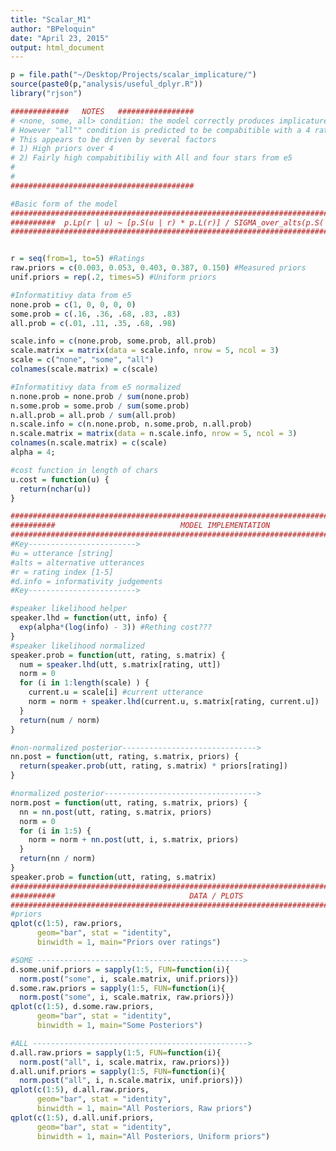 ```yaml
---
title: "Scalar_M1"
author: "BPeloquin"
date: "April 23, 2015"
output: html_document
---
```



```r
p = file.path("~/Desktop/Projects/scalar_implicature/")
source(paste0(p,"analysis/useful_dplyr.R"))
library("rjson")

#############   NOTES   #################
# <none, some, all> condition: the model correctly produces implicature.
# However "all"" condition is predicted to be compabitible with a 4 rating.
# This appears to be driven by several factors
# 1) High priors over 4
# 2) Fairly high compabitibiliy with All and four stars from e5
#
#
#########################################

#Basic form of the model
##############################################################################################
##########  p.Lp(r | u) ~ [p.S(u | r) * p.L(r)] / SIGMA_over_alts(p.S('u|r)*p.L(r)) ##########
##############################################################################################


r = seq(from=1, to=5) #Ratings
raw.priors = c(0.003, 0.053, 0.403, 0.387, 0.150) #Measured priors
unif.priors = rep(.2, times=5) #Uniform priors

#Informatitivy data from e5
none.prob = c(1, 0, 0, 0, 0)
some.prob = c(.16, .36, .68, .83, .83)
all.prob = c(.01, .11, .35, .68, .98)

scale.info = c(none.prob, some.prob, all.prob)
scale.matrix = matrix(data = scale.info, nrow = 5, ncol = 3)
scale = c("none", "some", "all")
colnames(scale.matrix) = c(scale)

#Informatitivy data from e5 normalized
n.none.prob = none.prob / sum(none.prob)
n.some.prob = some.prob / sum(some.prob)
n.all.prob = all.prob / sum(all.prob)
n.scale.info = c(n.none.prob, n.some.prob, n.all.prob)
n.scale.matrix = matrix(data = n.scale.info, nrow = 5, ncol = 3)
colnames(n.scale.matrix) = c(scale)
alpha = 4;

#cost function in length of chars
u.cost = function(u) {
  return(nchar(u))
}

##############################################################################################
##########                            MODEL IMPLEMENTATION                          ##########
##############################################################################################
#Key------------------------>
#u = utterance [string]
#alts = alternative utterances
#r = rating index [1-5]
#d.info = informativity judgements
#Key------------------------>

#speaker likelihood helper 
speaker.lhd = function(utt, info) {
  exp(alpha*(log(info) - 3)) #Rething cost??? 
}
#speaker likelihood normalized
speaker.prob = function(utt, rating, s.matrix) {
  num = speaker.lhd(utt, s.matrix[rating, utt])
  norm = 0
  for (i in 1:length(scale) ) {
    current.u = scale[i] #current utterance
    norm = norm + speaker.lhd(current.u, s.matrix[rating, current.u])
  }
  return(num / norm)
}

#non-normalized posterior------------------------------>
nn.post = function(utt, rating, s.matrix, priors) {
  return(speaker.prob(utt, rating, s.matrix) * priors[rating])
}

#normalized posterior---------------------------------->
norm.post = function(utt, rating, s.matrix, priors) {
  nn = nn.post(utt, rating, s.matrix, priors)
  norm = 0
  for (i in 1:5) {
    norm = norm + nn.post(utt, i, s.matrix, priors)
  }
  return(nn / norm)
}
speaker.prob = function(utt, rating, s.matrix)
##############################################################################################
##########                              DATA / PLOTS                                ##########
##############################################################################################
#priors
qplot(c(1:5), raw.priors,
      geom="bar", stat = "identity",
      binwidth = 1, main="Priors over ratings")

#SOME ---------------------------------------------->
d.some.unif.priors = sapply(1:5, FUN=function(i){
  norm.post("some", i, scale.matrix, unif.priors)})
d.some.raw.priors = sapply(1:5, FUN=function(i){
  norm.post("some", i, scale.matrix, raw.priors)})
qplot(c(1:5), d.some.raw.priors,
      geom="bar", stat = "identity",
      binwidth = 1, main="Some Posteriors")

#ALL ------------------------------------------------>
d.all.raw.priors = sapply(1:5, FUN=function(i){
  norm.post("all", i, scale.matrix, raw.priors)})
d.all.unif.priors = sapply(1:5, FUN=function(i){
  norm.post("all", i, n.scale.matrix, unif.priors)})
qplot(c(1:5), d.all.raw.priors,
      geom="bar", stat = "identity",
      binwidth = 1, main="All Posteriors, Raw priors")
qplot(c(1:5), d.all.unif.priors,
      geom="bar", stat = "identity",
      binwidth = 1, main="All Posteriors, Uniform priors")
```

